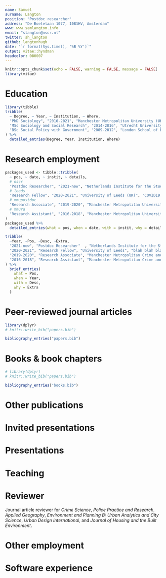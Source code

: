 ```yaml
---
name: Samuel
surname: Langton
position: "Postdoc researcher"
address: "De Boelelaan 1077, 1081HV, Amsterdam"
www: www.samlangton.info
email: "slangton@nscr.nl"
twitter: sh_langton
github: langtonhugh
date: "`r format(Sys.time(), '%B %Y')`"
output: vitae::hyndman
headcolor: 080007
---
```


```r
knitr::opts_chunk$set(echo = FALSE, warning = FALSE, message = FALSE)
library(vitae)
```

# Education

```r
library(tibble)
tribble(
  ~ Degree, ~ Year, ~ Institution, ~ Where,
  "PhD Sociology", "2016-2021", "Manchester Metropolitan University (UK)", "Fully-funded Vice-Chancellor’s doctoral scholarship",
  "MSc Sociology and Social Research", "2014-2016", "Utrecht University (NL)", "Full-time research masters",
  "BSc Social Policy with Government", "2009-2012", "London School of Economics (UK)", "Awarded 2.1"
) %>% 
  detailed_entries(Degree, Year, Institution, Where)
```

# Research employment

```r
packages_used <- tibble::tribble(
  ~ pos, ~ date, ~ instit, ~ details,
  # nscr
  "Postdoc Researcher", "2021-now", "Netherlands Institute for the Study of Crime and Law Enforcement (NL)", c("Evidence-based policing research group", "Emergency demand for police services", "Systematic literature review"),
  # leeds
  "Research Fellow", "2020-2021", "University of Leeds (UK)", "COVID19 and crime",
  # mmupostdoc
  "Research Associate", "2019-2020", "Manchester Metropolitan University (UK)", c("Police demand", "Violence Reduction Unit"),
  # mmura
  "Research Assistant", "2016-2018", "Manchester Metropolitan University (UK)", c("Police demand", "Mental ill-health")
)
packages_used %>%
  detailed_entries(what = pos, when = date, with = instit, why = details)

```

```r
tribble(
  ~Year, ~Pos, ~Desc, ~Extra,
  "2021-now", "Postdoc Researcher"  , "Netherlands Institute for the Study of Crime and Law Enforcment", "blah blah blah",
  "2020-2021", "Research Fellow", "University of Leeds", "blah blah blah",
  "2019-2020", "Research Associate", "Manchester Metropolitan Crime and Well-being Big Data Centre", "blah blah blah",
  "2016-2018", "Research Assistant", "Manchester Metropolitan Crime and Well-being Big Data Centre", "blah blah blah"
) %>%
  brief_entries(
    what = Pos,
    when = Year,
    with = Desc,
    why = Extra
  )
```

# Peer-reviewed journal articles

```r
library(dplyr)
# knitr::write_bib("papers.bib")

bibliography_entries("papers.bib")
```

# Books & book chapters

```r
# library(dplyr)
# knitr::write_bib("papers.bib")

bibliography_entries("books.bib")
```

# Other publications

# Invited presentations

# Presentations

# Teaching

# Reviewer

Journal article reviewer for _Crime Science_, _Police Practice and Research_, _Applied Geography_, _Environment and Planning B: Urban Analytics and City Science_, _Urban Design International_, and _Journal of Housing and the Built Environment_.

# Other employment

# Software experience


